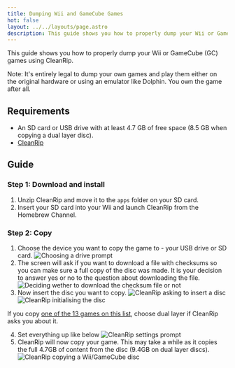 ```yaml
---
title: Dumping Wii and GameCube Games
hot: false
layout: ../../layouts/page.astro
description: This guide shows you how to properly dump your Wii or GameCube games
---
```



This guide shows you how to properly dump your Wii or GameCube (GC) games using CleanRip.

<Warning>Note: It's entirely legal to dump your own games and play them either on the original hardware or using an emulator like Dolphin. You own the game after all.</Warning>

## Requirements

* An SD card or USB drive with at least 4.7 GB of free space (8.5 GB when copying a dual layer disc).
* [CleanRip](https://github.com/emukidid/cleanrip/releases/latest)

## Guide

### Step 1: Download and install

1. Unzip CleanRip and move it to the `apps` folder on your SD card.
2. Insert your SD card into your Wii and launch CleanRip from the Homebrew Channel.

### Step 2: Copy

1. Choose the device you want to copy the game to - your USB drive or SD card.
   ![Choosing a drive prompt](/wii-dump-guide/1.png)
2. The screen will ask if you want to download a file with checksums so you can make sure a full copy of the disc was made. It is your decision to answer yes or no to the question about downloading the file.
   ![Deciding wether to download the checksum file or not](/wii-dump-guide/2.png)
3. Now insert the disc you want to copy.
   ![CleanRip asking to insert a disc](/wii-dump-guide/3.png)
   ![CleanRip initialising the disc](/wii-dump-guide/4.png)

<Warning>If you copy <a href="https://wiki.dolphin-emu.org/index.php?title=Category:Dual_Layer_Disc_games" target="_blank">one of the 13 games on this list</a>, choose dual layer if CleanRip asks you about it.</Warning>

4. Set everything up like below
   ![CleanRip settings prompt](/wii-dump-guide/5.png)
5. CleanRip will now copy your game. This may take a while as it copies the full 4.7GB of content from the disc (9.4GB on dual layer discs).
   ![CleanRip copying a Wii/GameCube disc](/wii-dump-guide/6.png)
